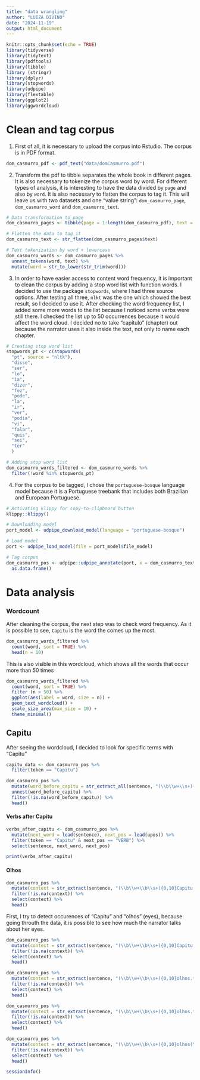```yaml
---
title: "data wrangling"
author: "LUIZA DIVINO"
date: "2024-11-19"
output: html_document
---
```


```r
knitr::opts_chunk$set(echo = TRUE)
library(tidyverse)
library(tidytext)
library(pdftools)
library(tibble)
library (stringr)
library(dplyr)
library(stopwords)
library(udpipe)
library(flextable)
library(ggplot2)
library(ggwordcloud)
```

# Clean and tag corpus
  1. First of all, it is necessary to upload the corpus into Rstudio. The corpus is in PDF format.
```r
dom_casmurro_pdf <- pdf_text("data/domCasmurro.pdf")
```

  2. Transform the pdf to tibble separates the whole book in different pages. It is also necessary to tokenize the corpus word by word. For different types of analysis, it is interesting to have the data divided by `page` and also by `word`. It is also necessary to flatten the corpus to tag it. This will leave us with two datasets and one "value string": `dom_casmurro_page`, `dom_casmurro_word` and `dom_casmurro_text`.

```r
# Data transformation to page
dom_casmurro_pages <- tibble(page = 1:length(dom_casmurro_pdf), text = dom_casmurro_pdf)

# Flatten the data to tag it
dom_casmurro_text <- str_flatten(dom_casmurro_pages$text)

# Text tokenization by word + lowercase
dom_casmurro_words <- dom_casmurro_pages %>%
  unnest_tokens(word, text) %>% 
  mutate(word = str_to_lower(str_trim(word)))
```

  3. In order to have easier access to content word frequency, it is important to clean the corpus by adding a stop word list with function words. I decided to use the package `stopwords`, where I had three source options. After testing all three, `nlkt` was the one which showed the best result, so I decided to use it. After checking the word frequency list, I added some more words to the list because I noticed some verbs were still there. I checked the list up to 50 occurrences because it would affect the word cloud. I decided no to take "capítulo" (chapter) out because the narrator uses it also inside the text, not only to name each chapter.

```r
# Creating stop word list
stopwords_pt <- c(stopwords(
  "pt", source = "nltk"), 
  "disse",
  "ser",
  "lo",
  "ia",
  "dizer",
  "fez",
  "pode",
  "la",
  "ir",
  "ver",
  "podia",
  "vi",
  "falar",
  "quis",
  "sei",
  "ter"
  )

# Adding stop word list
dom_casmurro_words_filtered <- dom_casmurro_words %>%
  filter(!word %in% stopwords_pt)
```

  4. For the corpus to be tagged, I chose the `portuguese-bosque` language model because it is a Portuguese treebank that includes both Brazilian and European Portuguese.
```r
# Activating klippy for copy-to-clipboard button
klippy::klippy()

# Downloading model
port_model <- udpipe_download_model(language = "portuguese-bosque")

# Load model
port <- udpipe_load_model(file = port_model$file_model)

# Tag corpus
dom_casmurro_pos <- udpipe::udpipe_annotate(port, x = dom_casmurro_text) %>% 
  as.data.frame()
```

# Data analysis

### Wordcount
After cleaning the corpus, the next step was to check word frequency. As it is possible to see, `Capitu` is the word the comes up the most.
```r
dom_casmurro_words_filtered %>% 
  count(word, sort = TRUE) %>% 
  head(n = 10)
```

This is also visible in this wordcloud, which shows all the words that occur more than 50 times
```r
dom_casmurro_words_filtered %>% 
  count(word, sort = TRUE) %>% 
  filter (n > 50) %>% 
  ggplot(aes(label = word, size = n)) +
  geom_text_wordcloud() +
  scale_size_area(max_size = 10) + 
  theme_minimal()
```

## Capitu
After seeing the wordcloud, I decided to look for specific terms with "Capitu"
```r
capitu_data <- dom_casmurro_pos %>% 
  filter(token == "Capitu")  

dom_casmurro_pos %>%
  mutate(word_before_capitu = str_extract_all(sentence, "(\\b\\w+\\s+){5}Capitu")) %>%
  unnest(word_before_capitu) %>% 
  filter(!is.na(word_before_capitu)) %>%
  head()
```

#### Verbs after Capitu
```r
verbs_after_capitu <- dom_casmurro_pos %>%
  mutate(next_word = lead(sentence), next_pos = lead(upos)) %>%
  filter(token == "Capitu" & next_pos == "VERB") %>%
  select(sentence, next_word, next_pos)

print(verbs_after_capitu)
```

#### Olhos
```r
dom_casmurro_pos %>%
  mutate(context = str_extract(sentence, "(\\b\\w+\\b\\s+){0,10}Capitu.*?olhos(\\s+\\b\\w+\\b){0,10}")) %>%
  filter(!is.na(context)) %>%
  select(context) %>%
  head()
```

First, I try to detect occurences of "Capitu" and "olhos" (eyes), because going throuth the data, it is possible to see how much the narrator talks about her eyes.
```r
dom_casmurro_pos %>%
  mutate(context = str_extract(sentence, "(\\b\\w+\\b\\s+){0,10}Capitu.*?olhos(\\s+\\b\\w+\\b){0,10}")) %>%
  filter(!is.na(context)) %>%
  select(context) %>%
  head()
```

```r
dom_casmurro_pos %>%
  mutate(context = str_extract(sentence, "(\\b\\w+\\b\\s+){0,10}olhos.*?Capitu(\\s+\\b\\w+\\b){0,10}")) %>%
  filter(!is.na(context)) %>%
  select(context) %>%
  head()
```

```r
dom_casmurro_pos %>%
  mutate(context = str_extract(sentence, "(\\b\\w+\\b\\s+){0,10}olhos.*?dissimulada(\\s+\\b\\w+\\b){0,10}")) %>%
  filter(!is.na(context)) %>%
  select(context) %>%
  head()
```

```r
dom_casmurro_pos %>%
  mutate(context = str_extract(sentence, "(\\b\\w+\\b\\s+){0,10}olhos(\\s+\\b\\w+\\b){0,10}")) %>%
  filter(!is.na(context)) %>%
  select(context) %>%
  head()
```

```r
sessionInfo()
```